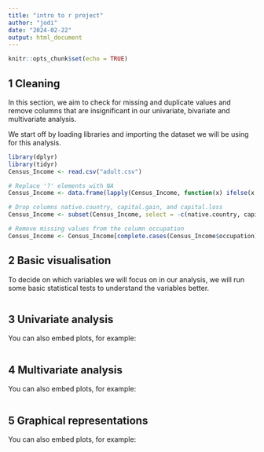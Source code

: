 ```yaml
---
title: "intro to r project"
author: "jodi"
date: "2024-02-22"
output: html_document
---
```


```r
knitr::opts_chunk$set(echo = TRUE)
```

## 1 Cleaning

In this section, we aim to check for missing and duplicate values and remove columns that are insignificant in our univariate, bivariate and multivariate analysis.

We start off by loading libraries and importing the dataset we will be using for this analysis.

```r
library(dplyr)
library(tidyr)
Census_Income <- read.csv("adult.csv")
```

```r
# Replace '?' elements with NA
Census_Income <- data.frame(lapply(Census_Income, function(x) ifelse(x == '?', NA, x)))

# Drop columns native.country, capital.gain, and capital.loss
Census_Income <- subset(Census_Income, select = -c(native.country, capital.gain, capital.loss))

# Remove missing values from the column occupation
Census_Income <- Census_Income[complete.cases(Census_Income$occupation), ]
```

## 2 Basic visualisation

To decide on which variables we will focus on in our analysis, we will run some basic statistical tests to understand the variables better.

```r

```

## 3 Univariate analysis

You can also embed plots, for example:

```r

```

## 4 Multivariate analysis
You can also embed plots, for example:

```r

```

## 5 Graphical representations

You can also embed plots, for example:

```r

```
